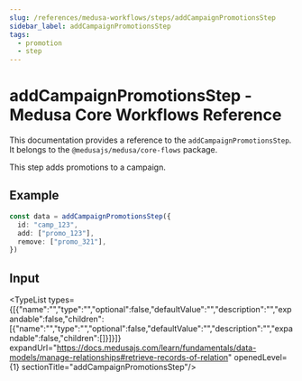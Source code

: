 ```yaml
---
slug: /references/medusa-workflows/steps/addCampaignPromotionsStep
sidebar_label: addCampaignPromotionsStep
tags:
  - promotion
  - step
---
```



# addCampaignPromotionsStep - Medusa Core Workflows Reference

This documentation provides a reference to the `addCampaignPromotionsStep`. It belongs to the `@medusajs/medusa/core-flows` package.

This step adds promotions to a campaign.

## Example

```ts
const data = addCampaignPromotionsStep({
  id: "camp_123",
  add: ["promo_123"],
  remove: ["promo_321"],
})
```

## Input

<TypeList types={[{"name":"","type":"","optional":false,"defaultValue":"","description":"","expandable":false,"children":[{"name":"","type":"","optional":false,"defaultValue":"","description":"","expandable":false,"children":[]}]}]} expandUrl="https://docs.medusajs.com/learn/fundamentals/data-models/manage-relationships#retrieve-records-of-relation" openedLevel={1} sectionTitle="addCampaignPromotionsStep"/>
